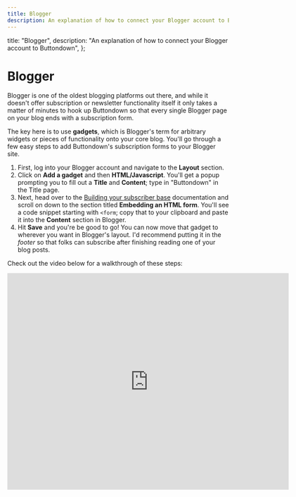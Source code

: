 ```yaml
---
title: Blogger
description: An explanation of how to connect your Blogger account to Buttondown
---
```



  title: "Blogger",
  description:
    "An explanation of how to connect your Blogger account to Buttondown",
};

# Blogger

Blogger is one of the oldest blogging platforms out there, and while it doesn't offer subscription or newsletter functionality itself it only takes a matter of minutes to hook up Buttondown so that every single Blogger page on your blog ends with a subscription form.

The key here is to use **gadgets**, which is Blogger's term for arbitrary widgets or pieces of functionality onto your core blog. You'll go through a few easy steps to add Buttondown's subscription forms to your Blogger site.

1. First, log into your Blogger account and navigate to the **Layout** section.
2. Click on **Add a gadget** and then **HTML/Javascript**. You'll get a popup prompting you to fill out a **Title** and **Content**; type in "Buttondown" in the Title page.
3. Next, head over to the [Building your subscriber base](https://docs.buttondown.email/getting-started/building-your-subscriber-base) documentation and scroll on down to the section titled **‌Embedding an HTML form**. You'll see a code snippet starting with `<form`; copy that to your clipboard and paste it into the **Content** section in Blogger.
4. Hit **Save** and you're be good to go! You can now move that gadget to wherever you want in Blogger's layout. I'd recommend putting it in the _footer_ so that folks can subscribe after finishing reading one of your blog posts.

Check out the video below for a walkthrough of these steps:

<iframe
  width="640"
  height="493"
  src="https://www.loom.com/embed/bc966c0b3fa641758791c6c2af1ff382"
  frameborder="0"
  webkitallowfullscreen
  mozallowfullscreen
  allowfullscreen
></iframe>
